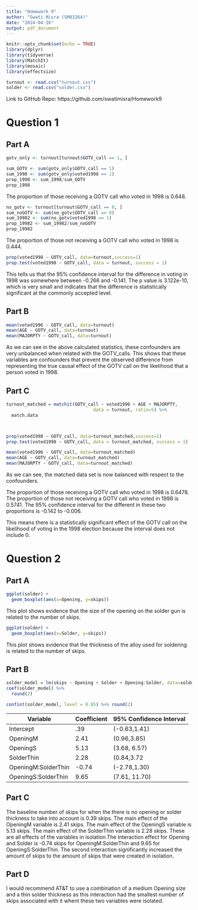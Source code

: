 ```yaml
---
title: "Homework 9"
author: "Swati Misra (SM83264)"
date: "2024-04-16"
output: pdf_document
---
```



```r
knitr::opts_chunk$set(echo = TRUE)
library(dplyr)
library(tidyverse)
library(MatchIt)
library(mosaic)
library(effectsize)
```


```r
turnout <- read.csv("turnout.csv")
solder <- read.csv("solder.csv")
```


Link to GitHub Repo: https://github.com/swatimisra/Homework9

# Question 1

## Part A

```r

gotv_only <- turnout[turnout$GOTV_call == 1, ]

sum_GOTV <- sum(gotv_only$GOTV_call == 1)
sum_1998 <- sum(gotv_only$voted1998 == 1)
prop_1998 <- sum_1998/sum_GOTV
prop_1998

```

The proportion of those receiving a GOTV call who voted in 1998 is 0.648. 

```r
no_gotv <- turnout[turnout$GOTV_call == 0, ]
sum_noGOTV <- sum(no_gotv$GOTV_call == 0)
sum_19982 <- sum(no_gotv$voted1998 == 1)
prop_19982 <- sum_19982/sum_noGOTV
prop_19982
```

The proportion of those not receiving a GOTV call who voted in 1998 is 0.444. 

```r
prop(voted1998 ~ GOTV_call, data=turnout,success=1)
prop.test(voted1998 ~ GOTV_call, data = turnout, success = 1)
```

This tells us that the 95% confidence interval for the difference in voting in 1998 was somewhere between -0.266 and -0.141. The p value is 3.122e-10, which is very small and indicates that the difference is statistically significant at the commonly accepted level. 

## Part B

```r
mean(voted1996 ~ GOTV_call, data=turnout)
mean(AGE ~ GOTV_call, data=turnout)
mean(MAJORPTY ~ GOTV_call, data=turnout)
```

As we can see in the above calculated statistics, these confounders are very unbalanced when related with the GOTV_calls. This shows that these variables are confounders that prevent the observed difference from representing the true causal effect of the GOTV call on the likelihood that a person voted in 1998. 

## Part C

```r
turnout_matched = matchit(GOTV_call ~ voted1996 + AGE + MAJORPTY,
                                 data = turnout, ratio=5) %>%
  match.data



prop(voted1998 ~ GOTV_call, data=turnout_matched,success=1)
prop.test(voted1998 ~ GOTV_call, data = turnout_matched, success = 1)

```

```r
mean(voted1996 ~ GOTV_call, data=turnout_matched)
mean(AGE ~ GOTV_call, data=turnout_matched)
mean(MAJORPTY ~ GOTV_call, data=turnout_matched)
```

As we can see, the matched data set is now balanced with respect to the confounders. 


The proportion of those receiving a GOTV call who voted in 1998 is 0.6478. The proportion of those not receiving a GOTV call who voted in 1998 is 0.5741. The 95% confidence interval for the different in these two proportions is -0.142 to -0.006.

This means there is a statistically significant effect of the GOTV call on the likelihood of voting in the 1998 election because the interval does not include 0.

# Question 2

## Part A
```r

ggplot(solder) + 
  geom_boxplot(aes(x=Opening, y=skips))

```
This plot shows evidence that the size of the opening on the solder gun is related to the number of skips.

```r
ggplot(solder) + 
  geom_boxplot(aes(x=Solder, y=skips))
```


This plot shows evidence that the thickness of the alloy used for soldering is related to the number of skips. 

## Part B

```r
solder_model = lm(skips ~ Opening + Solder + Opening:Solder, data=solder)
coef(solder_model) %>%
  round(2)

confint(solder_model, level = 0.95) %>% round(2)
```

| Variable            | Coefficient | 95% Confidence Interval |
|---------------------|-------------|-------------------------|
| Intercept           | .39         | (-0.63,1.41)            |
| OpeningM            | 2.41        | (0.96,3.85)             |
| OpeningS            | 5.13        | (3.68, 6.57)            |
| SolderThin          | 2.28        | (0.84,3.72              |
| OpeningM:SolderThin | -0.74       | (-2.78,1.30)            |
| OpeningS:SolderThin | 9.65        | (7.61, 11.70)           |

## Part C

The baseline number of skips for when the there is no opening or solder thickness to take into account is 0.39 skips. The main effect of the OpeningM variable is 2.41 skips. The main effect of the OpeningS variable is 5.13 skips. The main effect of the SolderThin variable is 2.28 skips. These are all effects of the variables in isolation.The interaction effect for Opening and Solder is -0.74 skips for OpeningM:SolderThin and 9.65 for OpeningS:SolderThin. The second interaction significantly increased the amount of skips to the amount of skips that were created in isolation. 


## Part D

I would recommend AT&T to use a combination of a medium Opening size and a thin solder thickness as this interaction had the smallest number of skips associated with it whent these two variables were isolated. 





